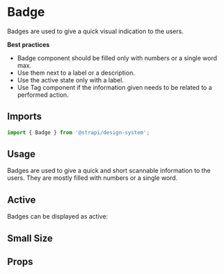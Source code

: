

<Meta of={BadgeStories} />

# Badge

Badges are used to give a quick visual indication to the users.

**Best practices**

- Badge component should be filled only with numbers or a single word max.
- Use them next to a label or a description.
- Use the active state only with a label.
- Use Tag component if the information given needs to be related to a performed action.

<ViewSource path="components/Badge" />

## Imports

```js
import { Badge } from '@strapi/design-system';
```

## Usage

Badges are used to give a quick and short scannable information to the users. They are mostly filled with numbers or a
single word.

<Canvas of={BadgeStories.Base} />

## Active

Badges can be displayed as active:

<Canvas of={BadgeStories.Active} />

## Small Size

<Canvas of={BadgeStories.SizeSmall} />

## Props

<ArgTypes of={Badge} />
